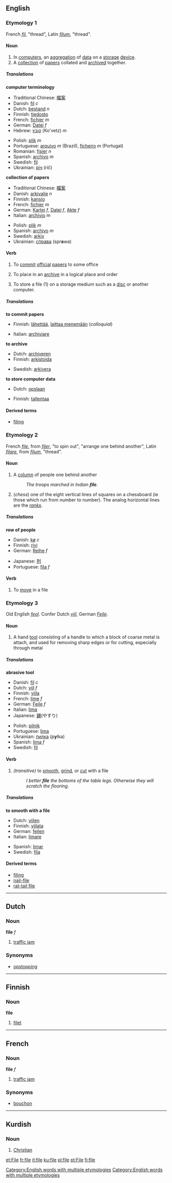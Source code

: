 ==English==
===Etymology 1===
French ''[[fil]]'', "thread", Latin ''[[filum]]'', "thread".
====Noun====
{{en-noun|file|files}}
#In [[computer]]s, an [[aggregation]] of [[data]] on a [[storage]] [[device]].
#A [[collection]] of [[paper]]s collated and [[archive]]d together.

=====Translations=====
'''computer terminology'''
{{top}}
*Traditional Chinese: [[檔案]]
*Danish: [[fil]] ''c''
*Dutch: [[bestand]] ''n''
*Finnish: [[tiedosto]]
*French: [[fichier]] ''m''
*German: [[Datei]] ''f''
*Hebrew: [[קובץ|קוֹבֶץ]] (Ko'vetz) ''m''
{{mid}}
*Polish: [[plik]] ''m''
*Portuguese: [[arquivo]] ''m'' (Brazil), [[ficheiro]] ''m'' (Portugal)
*Romanian: [[fişier]] ''n''
*Spanish: [[archivo]] ''m''
*Swedish: [[fil]]
*Ukrainian: [[річ]] (rič)
{{bottom}}

'''collection of papers'''
{{top}}
*Traditional Chinese: [[檔案]]
*Danish: [[arkivalie]] ''n''
*Finnish: [[kansio]]
*French: [[fichier]] ''m''
*German: [[Kartei]] ''f'', [[Datei]] ''f'', [[Akte]] ''f''
*Italian: [[archivio]] ''m''
{{mid}}
*Polish: [[plik]] ''m''
*Spanish: [[archivo]] ''m''
*Swedish: [[arkiv]]
*Ukrainian: [[справа]] {{f}} (spr'''a'''wa)
{{bottom}}

====Verb====
{{en-verb|file|files|filed|filing}}
#{{transitive}} To [[commit]] [[official]] [[paper]]s to some office
#{{transitive}} To place in an [[archive]] in a logical place and order
#{{transitive}} To store a file (1) on a storage medium such as a [[disc]] or another computer.

=====Translations=====
'''to commit papers'''
{{top}}
*Finnish: [[lähettää]], [[laittaa menemään]] (''colloquial'')
{{mid}}
*Italian: [[archiviare]]
{{bottom}}

'''to archive'''
{{top}}
*Dutch: [[archiveren]]
*Finnish: [[arkistoida]]
{{mid}}
*Swedish: [[arkivera]]
{{bottom}}

'''to store computer data'''
{{top}}
*Dutch: [[opslaan]]
{{mid}}
*Finnish: [[tallentaa]]
{{bottom}}


====Derived terms====
*[[filing]]<!-- especially in the plural -->

===Etymology 2===
French ''[[file#French|file]]'', from ''[[filer]]'', "to spin out", "arrange one behind another", Latin ''[[filare]]'', from ''[[filum]]'', "thread".
====Noun====
{{en-noun|file|files}}
#A [[column]] of people one behind another
#:''The troops marched in Indian '''file'''.''
#(''chess'') one of the eight vertical lines of squares on a chessboard (ie those which run from number to number). The analog horizontal lines are the ''[[rank]]s''.
=====Translations=====
'''row of people'''
{{top}}
*Danish: [[kø]] ''c''
*Finnish: [[rivi]]
*German: [[Reihe]] ''f''
{{mid}}
*Japanese: [[列]]
*Portuguese: [[fila]] ''f''
{{bottom}}


====Verb====
{{en-verb|file|files|filed|filing}}
#{{intransitive}} To [[move]] in a file

===Etymology 3===
Old English ''[[feol]]''. Confer Dutch ''[[vijl]]'', German ''[[Feile]]''.
====Noun====
{{en-noun|file|files}}
#A hand [[tool]] consisting of a handle to which a block of coarse metal is attach, and used for removing sharp edges or for cutting, especially through metal
=====Translations=====
'''abrasive tool'''
{{top}}
*Danish: [[fil]] ''c''
*Dutch: [[vijl]] ''f''
*Finnish: [[viila]]
*French: [[lime]] ''f''
*German: [[Feile]] ''f''
*Italian: [[lima]]
*Japanese: [[鑢]](やすり)
{{mid}}
*Polish: [[pilnik]]
*Portuguese: [[lima]]
*Ukrainian: [[пилка]] {{f}} (p'''y'''lka)
*Spanish: [[lima]] ''f''
*Swedish: [[fil]]
{{bottom}}

====Verb====
{{conj|file|files|filed|filed|filing}}
#''(transitive)'' to [[smooth]], [[grind]], or [[cut]] with a file
#:''I better '''file''' the bottoms of the table legs. Otherwise they will scratch the flooring.''

=====Translations=====
'''to smooth with a file'''
{{top}}
*Dutch: [[vijlen]]
*Finnish: [[viilata]]
*German: [[feilen]]
*Italian: [[limare]]
{{mid}}
*Spanish: [[limar]]
*Swedish: [[fila]]
{{bottom}}

====Derived terms====
*[[filing]]
*[[nail-file]]
*[[rat-tail file]]

[[Category:English words with multiple etymologies]]

----
==Dutch==
===Noun===
'''file''' ''f''

#[[traffic jam]]

===Synonyms===
*[[opstopping]]

----
==Finnish==
===Noun===
'''file'''

#[[filet]]
----
==French==
===Noun===
'''file''' ''f''

#[[traffic jam]]

===Synonyms===
*[[bouchon]]


----

== Kurdish ==
===Noun===
# [[Christian]]

[[Category:English words with multiple etymologies]]

[[et:File]]
[[fr:file]]
[[it:file]]
[[ku:file]]
[[pl:file]]
[[pt:File]]
[[fi:file]]